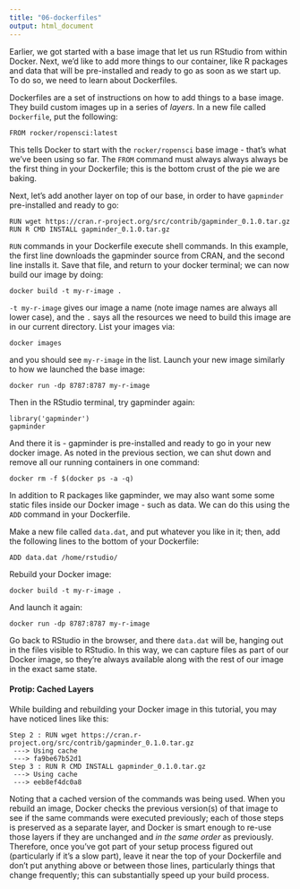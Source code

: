 ```yaml
---
title: "06-dockerfiles"
output: html_document
---
```


Earlier, we got started with a base image that let us run RStudio from within Docker. Next, we'd like to add more things to our container, like R packages and data that will be pre-installed and ready to go as soon as we start up. To do so, we need to learn about Dockerfiles.

Dockerfiles are a set of instructions on how to add things to a base image. They build custom images up in a series of *layers*. In a new file called `Dockerfile`, put the following:

```
FROM rocker/ropensci:latest
```

This tells Docker to start with the `rocker/ropensci` base image - that's what we've been using so far. The `FROM` command must always always always be the first thing in your Dockerfile; this is the bottom crust of the pie we are baking.

Next, let's add another layer on top of our base, in order to have `gapminder` pre-installed and ready to go:

```
RUN wget https://cran.r-project.org/src/contrib/gapminder_0.1.0.tar.gz
RUN R CMD INSTALL gapminder_0.1.0.tar.gz
```

`RUN` commands in your Dockerfile execute shell commands. In this example, the first line downloads the gapminder source from CRAN, and the second line installs it. Save that file, and return to your docker terminal; we can now build our image by doing:

```
docker build -t my-r-image .
```

`-t my-r-image` gives our image a name (note image names are always all lower case), and the `.` says all the resources we need to build this image are in our current directory. List your images via:

```
docker images
```

and you should see `my-r-image` in the list. Launch your new image similarly to how we launched the base image:

```
docker run -dp 8787:8787 my-r-image
```

Then in the RStudio terminal, try gapminder again:

```
library('gapminder')
gapminder
```

And there it is - gapminder is pre-installed and ready to go in your new docker image. As noted in the previous section, we can shut down and remove all our running containers in one command:

```
docker rm -f $(docker ps -a -q)
```

In addition to R packages like gapminder, we may also want some some static files inside our Docker image - such as data. We can do this using the `ADD` command in your Dockerfile. 

Make a new file called `data.dat`, and put whatever you like in it; then, add the following lines to the bottom of your Dockerfile:

```
ADD data.dat /home/rstudio/
```

Rebuild your Docker image:

```
docker build -t my-r-image .
```

And launch it again:

```
docker run -dp 8787:8787 my-r-image
```

Go back to RStudio in the browser, and there `data.dat` will be, hanging out in the files visible to RStudio. In this way, we can capture files as part of our Docker image, so they're always available along with the rest of our image in the exact same state.

#### Protip: Cached Layers

While building and rebuilding your Docker image in this tutorial, you may have noticed lines like this:
```
Step 2 : RUN wget https://cran.r-project.org/src/contrib/gapminder_0.1.0.tar.gz
 ---> Using cache
 ---> fa9be67b52d1
Step 3 : RUN R CMD INSTALL gapminder_0.1.0.tar.gz
 ---> Using cache
 ---> eeb8ef4dc0a8
```
Noting that a cached version of the commands was being used. When you rebuild an image, Docker checks the previous version(s) of that image to see if the same commands were executed previously; each of those steps is preserved as a separate layer, and Docker is smart enough to re-use those layers if they are unchanged and *in the same order* as previously. Therefore, once you've got part of your setup process figured out (particularly if it's a slow part), leave it near the top of your Dockerfile and don't put anything above or between those lines, particularly things that change frequently; this can substantially speed up your build process. 
